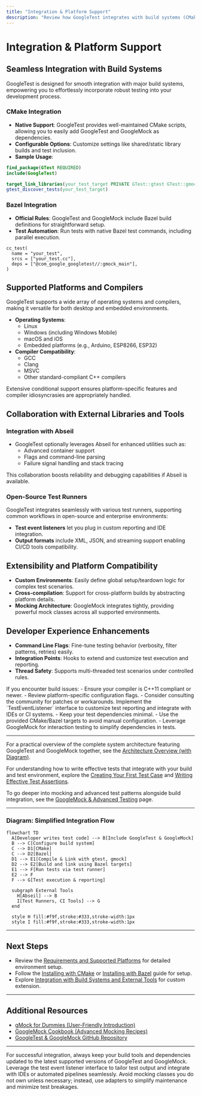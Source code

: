 ```yaml
---
title: "Integration & Platform Support"
description: "Review how GoogleTest integrates with build systems (CMake, Bazel), supported platforms and compilers, and how it collaborates with tools like Abseil and open-source test runners. Offers guidance on extensibility and compatibility for varied development environments."
---
```


# Integration & Platform Support

## Seamless Integration with Build Systems

GoogleTest is designed for smooth integration with major build systems, empowering you to effortlessly incorporate robust testing into your development process.

### CMake Integration

- **Native Support**: GoogleTest provides well-maintained CMake scripts, allowing you to easily add GoogleTest and GoogleMock as dependencies.
- **Configurable Options**: Customize settings like shared/static library builds and test inclusion.
- **Sample Usage**:
  
```cmake
find_package(GTest REQUIRED)
include(GoogleTest)

target_link_libraries(your_test_target PRIVATE GTest::gtest GTest::gmock)
gtest_discover_tests(your_test_target)
```

### Bazel Integration

- **Official Rules**: GoogleTest and GoogleMock include Bazel build definitions for straightforward setup.
- **Test Automation**: Run tests with native Bazel test commands, including parallel execution.

```bazel
cc_test(
  name = "your_test",
  srcs = ["your_test.cc"],
  deps = ["@com_google_googletest//:gmock_main"],
)
```

## Supported Platforms and Compilers

GoogleTest supports a wide array of operating systems and compilers, making it versatile for both desktop and embedded environments.

- **Operating Systems**:
  - Linux
  - Windows (including Windows Mobile)
  - macOS and iOS
  - Embedded platforms (e.g., Arduino, ESP8266, ESP32)
- **Compiler Compatibility**:
  - GCC
  - Clang
  - MSVC
  - Other standard-compliant C++ compilers

Extensive conditional support ensures platform-specific features and compiler idiosyncrasies are appropriately handled.

## Collaboration with External Libraries and Tools

### Integration with Abseil

- GoogleTest optionally leverages Abseil for enhanced utilities such as:
  - Advanced container support
  - Flags and command-line parsing
  - Failure signal handling and stack tracing

This collaboration boosts reliability and debugging capabilities if Abseil is available.

### Open-Source Test Runners

GoogleTest integrates seamlessly with various test runners, supporting common workflows in open-source and enterprise environments:

- **Test event listeners** let you plug in custom reporting and IDE integration.
- **Output formats** include XML, JSON, and streaming support enabling CI/CD tools compatibility.

## Extensibility and Platform Compatibility

- **Custom Environments**: Easily define global setup/teardown logic for complex test scenarios.
- **Cross-compilation**: Support for cross-platform builds by abstracting platform details.
- **Mocking Architecture**: GoogleMock integrates tightly, providing powerful mock classes across all supported environments.

## Developer Experience Enhancements

- **Command Line Flags**: Fine-tune testing behavior (verbosity, filter patterns, retries) easily.
- **Integration Points**: Hooks to extend and customize test execution and reporting.
- **Thread Safety**: Supports multi-threaded test scenarios under controlled rules.

<AccordionGroup title="Common Troubleshooting and Tips">
<Accordion title="Building on Unsupported Platforms">
If you encounter build issues:
- Ensure your compiler is C++11 compliant or newer.
- Review platform-specific configuration flags.
- Consider consulting the community for patches or workarounds.
</Accordion>
<Accordion title="Extending with Custom Test Listeners">
Implement the `TestEventListener` interface to customize test reporting and integrate with IDEs or CI systems.
</Accordion>
<Accordion title="Integration Best Practices">
- Keep your test dependencies minimal.
- Use the provided CMake/Bazel targets to avoid manual configuration.
- Leverage GoogleMock for interaction testing to simplify dependencies in tests.
</Accordion>
</AccordionGroup>

---

For a practical overview of the complete system architecture featuring GoogleTest and GoogleMock together, see the [Architecture Overview (with Diagram)](/overview/architecture-and-concepts/system-architecture).

For understanding how to write effective tests that integrate with your build and test environment, explore the [Creating Your First Test Case](/guides/getting-started/create-first-test) and [Writing Effective Test Assertions](/guides/getting-started/writing-assertions).

To go deeper into mocking and advanced test patterns alongside build integration, see the [GoogleMock & Advanced Testing](/overview/features-at-a-glance/mocking-and-advanced-testing) page.

---

### Diagram: Simplified Integration Flow

```mermaid
flowchart TD
  A[Developer writes test code] --> B[Include GoogleTest & GoogleMock]
  B --> C[Configure build system]
  C --> D1[CMake]
  C --> D2[Bazel]
  D1 --> E1[Compile & Link with gtest, gmock]
  D2 --> E2[Build and link using Bazel targets]
  E1 --> F[Run tests via test runner]
  E2 --> F
  F --> G[Test execution & reporting]

  subgraph External Tools
    H[Abseil] --> B
    I[Test Runners, CI Tools] --> G
  end

  style H fill:#f9f,stroke:#333,stroke-width:1px
  style I fill:#f9f,stroke:#333,stroke-width:1px
```

---

## Next Steps

- Review the [Requirements and Supported Platforms](/getting-started/prerequisites-installation/requirements-supported-platforms) for detailed environment setup.
- Follow the [Installing with CMake](/getting-started/prerequisites-installation/installation-cmake) or [Installing with Bazel](/getting-started/prerequisites-installation/installation-bazel) guide for setup.
- Explore [Integration with Build Systems and External Tools](/concepts/extensibility-integration/integration-build-systems) for custom extension.

---

## Additional Resources

- [gMock for Dummies (User-Friendly Introduction)](https://google.github.io/googletest/gmock_for_dummies.html)
- [GoogleMock Cookbook (Advanced Mocking Recipes)](https://google.github.io/googletest/gmock_cook_book.html)
- [GoogleTest & GoogleMock GitHub Repository](https://github.com/google/googletest)

---

<Tip>
For successful integration, always keep your build tools and dependencies updated to the latest supported versions of GoogleTest and GoogleMock.
</Tip>

<Note>
Leverage the test event listener interface to tailor test output and integrate with IDEs or automated pipelines seamlessly.
</Note>

<Warning>
Avoid mocking classes you do not own unless necessary; instead, use adapters to simplify maintenance and minimize test breakages.
</Warning>

